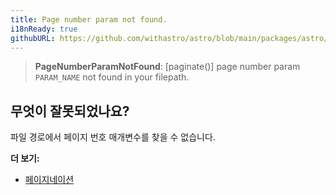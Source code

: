 ```yaml
---
title: Page number param not found.
i18nReady: true
githubURL: https://github.com/withastro/astro/blob/main/packages/astro/src/core/errors/errors-data.ts
---
```


> **PageNumberParamNotFound**: [paginate()] page number param `PARAM_NAME` not found in your filepath.

## 무엇이 잘못되었나요?

파일 경로에서 페이지 번호 매개변수를 찾을 수 없습니다.

**더 보기:**

-  [페이지네이션](/ko/core-concepts/routing/#페이지네이션)
